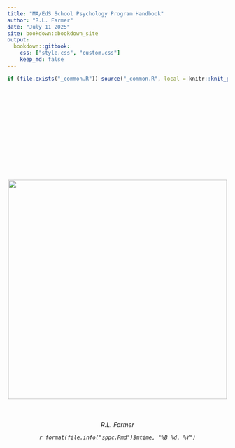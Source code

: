 ```yaml
---
title: "MA/EdS School Psychology Program Handbook"
author: "R.L. Farmer"
date: "July 11 2025"
site: bookdown::bookdown_site
output: 
  bookdown::gitbook:
    css: ["style.css", "custom.css"]
    keep_md: false
---
```


```r
if (file.exists("_common.R")) source("_common.R", local = knitr::knit_global())

```
<!-- Suppress chapter numbering -->
# {-}
\
\
<div style="text-align: center; margin-top: 100px;">

<img src="https://github.com/rlfarmer27/MAEDSHandbook/blob/main/assets/maedslogo.png?raw=true" width="500px" style="margin-top: 50px;" />

<div style="text-align: center; margin-top: 50px;">
  <p><em>R.L. Farmer</em></p>
  <p><em>`r format(file.info("sppc.Rmd")$mtime, "%B %d, %Y")`</em></p>
</div>
</div>

